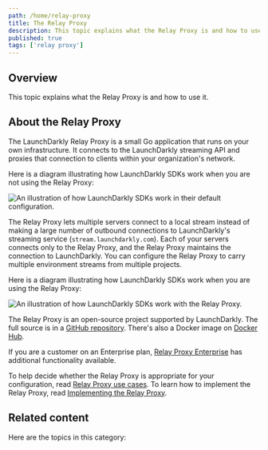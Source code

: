 ```yaml
---
path: /home/relay-proxy
title: The Relay Proxy
description: This topic explains what the Relay Proxy is and how to use it. The Relay Proxy is a small Go application that connects to the LaunchDarkly streaming API and proxies that connection to clients within your organization's network.
published: true
tags: ['relay proxy']
---
```


## Overview

This topic explains what the Relay Proxy is and how to use it.

## About the Relay Proxy

The LaunchDarkly Relay Proxy is a small Go application that runs on your own infrastructure. It connects to the LaunchDarkly streaming API and proxies that connection to clients within your organization's network.

Here is a diagram illustrating how LaunchDarkly SDKs work when you are not using the Relay Proxy:

![An illustration of how LaunchDarkly SDKs work in their default configuration.](relay-proxy-diagram-default-config.png)

The Relay Proxy lets multiple servers connect to a local stream instead of making a large number of outbound connections to LaunchDarkly's streaming service (`stream.launchdarkly.com`). Each of your servers connects only to the Relay Proxy, and the Relay Proxy maintains the connection to LaunchDarkly. You can configure the Relay Proxy to carry multiple environment streams from multiple projects.

Here is a diagram illustrating how LaunchDarkly SDKs work when you are using the Relay Proxy:

![An illustration of how LaunchDarkly SDKs work with the Relay Proxy.](relay-proxy-diagram-with-the-rp.png)

The Relay Proxy is an open-source project supported by LaunchDarkly. The full source is in a [GitHub repository](https://github.com/launchdarkly/ld-relay). There's also a Docker image on [Docker Hub](https://hub.docker.com/r/launchdarkly/ld-relay).

If you are a customer on an Enterprise plan, [Relay Proxy Enterprise](/home/relay-proxy/enterprise) has additional functionality available.

To help decide whether the Relay Proxy is appropriate for your configuration, read [Relay Proxy use cases](/home/relay-proxy/use-cases). To learn how to implement the Relay Proxy, read [Implementing the Relay Proxy](/home/relay-proxy/implementing).

## Related content

Here are the topics in this category:

<ChildPageList path="/home/relay-proxy" unsorted="true" />